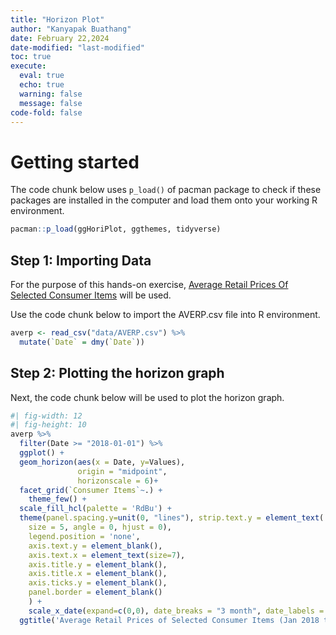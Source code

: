 ```yaml
---
title: "Horizon Plot"
author: "Kanyapak Buathang"
date: February 22,2024
date-modified: "last-modified"
toc: true
execute: 
  eval: true
  echo: true
  warning: false
  message: false
code-fold: false
---
```


# Getting started
The code chunk below uses `p_load()` of pacman package to check if these packages are installed in the computer and load them onto your working R environment.
```r
pacman::p_load(ggHoriPlot, ggthemes, tidyverse)
```

## Step 1: Importing Data

For the purpose of this hands-on exercise, [Average Retail Prices Of Selected Consumer Items](https://tablebuilder.singstat.gov.sg/table/TS/M212891) will be used.

Use the code chunk below to import the AVERP.csv file into R environment.

```r
averp <- read_csv("data/AVERP.csv") %>%
  mutate(`Date` = dmy(`Date`))
```

## Step 2: Plotting the horizon graph

Next, the code chunk below will be used to plot the horizon graph.
```r
#| fig-width: 12
#| fig-height: 10
averp %>% 
  filter(Date >= "2018-01-01") %>%
  ggplot() +
  geom_horizon(aes(x = Date, y=Values), 
               origin = "midpoint", 
               horizonscale = 6)+
  facet_grid(`Consumer Items`~.) +
    theme_few() +
  scale_fill_hcl(palette = 'RdBu') +
  theme(panel.spacing.y=unit(0, "lines"), strip.text.y = element_text(
    size = 5, angle = 0, hjust = 0),
    legend.position = 'none',
    axis.text.y = element_blank(),
    axis.text.x = element_text(size=7),
    axis.title.y = element_blank(),
    axis.title.x = element_blank(),
    axis.ticks.y = element_blank(),
    panel.border = element_blank()
    ) +
    scale_x_date(expand=c(0,0), date_breaks = "3 month", date_labels = "%b%y") +
  ggtitle('Average Retail Prices of Selected Consumer Items (Jan 2018 to Dec 2022)')
```
